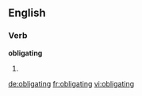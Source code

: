 ==English==

===Verb===
'''obligating'''

# {{present participle of|obligate}}

[[de:obligating]]
[[fr:obligating]]
[[vi:obligating]]